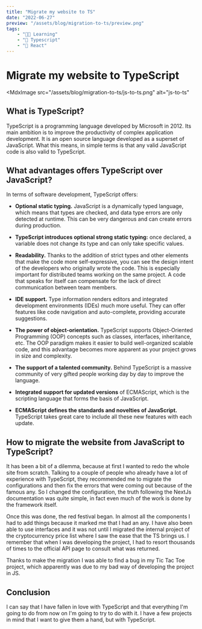 ```yaml
---
title: "Migrate my website to TS"
date: "2022-06-27"
preview: "/assets/blog/migration-to-ts/preview.png"
tags:
    - "👨‍🎓 Learning"
    - "📘 Typescript"
    - "📘 React"
---
```


# Migrate my website to TypeScript

<MdxImage
    src="/assets/blog/migration-to-ts/js-to-ts.png"
    alt="js-to-ts"
></MdxImage>

## What is TypeScript?

TypeScript is a programming language developed by Microsoft in 2012. Its main ambition is to improve the productivity of complex application development. It is an open source language developed as a superset of JavaScript. What this means, in simple terms is that any valid JavaScript code is also valid to TypeScript.

## What advantages offers TypeScript over JavaScript?

In terms of software development, TypeScript offers:

-   **Optional static typing.** JavaScript is a dynamically typed language, which means that types are checked, and data type errors are only detected at runtime. This can be very dangerous and can create errors during production.

-   **TypeScript introduces optional strong static typing:** once declared, a variable does not change its type and can only take specific values.

-   **Readability.** Thanks to the addition of strict types and other elements that make the code more self-expressive, you can see the design intent of the developers who originally wrote the code. This is especially important for distributed teams working on the same project. A code that speaks for itself can compensate for the lack of direct communication between team members.

-   **IDE support.** Type information renders editors and integrated development environments (IDEs) much more useful. They can offer features like code navigation and auto-complete, providing accurate suggestions.

-   **The power of object-orientation.** TypeScript supports Object-Oriented Programming (OOP) concepts such as classes, interfaces, inheritance, etc. The OOP paradigm makes it easier to build well-organized scalable code, and this advantage becomes more apparent as your project grows in size and complexity.

-   **The support of a talented community.** Behind TypeScript is a massive community of very gifted people working day by day to improve the language.

-   **Integrated support for updated versions** of ECMAScript, which is the scripting language that forms the basis of JavaScript.

-   **ECMAScript defines the standards and novelties of JavaScript.** TypeScript takes great care to include all these new features with each update.

## How to migrate the website from JavaScript to TypeScript?

It has been a bit of a dilemma, because at first I wanted to redo the whole site from scratch. Talking to a couple of people who already have a lot of experience with TypeScript, they recommended me to migrate the configurations and then fix the errors that were coming out because of the famous any. So I changed the configuration, the truth following the NextJs documentation was quite simple, in fact even much of the work is done by the framework itself.

Once this was done, the red festival began. In almost all the components I had to add things because it marked me that I had an any. I have also been able to use interfaces and it was not until I migrated the internal project of the cryptocurrency price list where I saw the ease that the TS brings us. I remember that when I was developing the project, I had to resort thousands of times to the official API page to consult what was returned.

Thanks to make the migration I was able to find a bug in my Tic Tac Toe project, which apparently was due to my bad way of developing the project in JS.

## Conclusion

I can say that I have fallen in love with TypeScript and that everything I'm going to do from now on I'm going to try to do with it. I have a few projects in mind that I want to give them a hand, but with TypeScript.